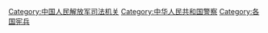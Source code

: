 {{Catmore}}

[[Category:中国人民解放军司法机关|Category:中国人民解放军司法机关]]
[[Category:中华人民共和国警察|Category:中华人民共和国警察]]
[[Category:各国宪兵|Category:各国宪兵]]